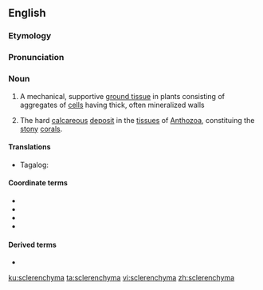 ==English==

===Etymology===
{{etyl|grc|en}} {{m|grc|σκληρός||hard}} {{suffix|en||-enchyma}}

===Pronunciation===
{{rfp|lang=en}}

===Noun===
{{en-noun|s|sclerenchymata}}

# {{label|en|botany}} A mechanical, supportive [[ground tissue]] in plants consisting of aggregates of [[cell]]s having thick, often mineralized walls
# {{label|en|zoology}} The hard [[calcareous]] [[deposit]] in the [[tissue]]s of [[Anthozoa]], constituing the [[stony]] [[coral]]s.<!--Webster 1913-->

====Translations====
{{trans-top|a mechanical, supportive ground tissue in plants consisting of aggregates of cells having thick, often mineralized walls}}
* Tagalog: {{t|tl|tagasihayan}}
{{trans-mid}}
{{trans-bottom}}

====Coordinate terms====
* {{l|en|chlorenchyma}}
* {{l|en|collenchyma}}
* {{l|en|merenchyma}}
* {{l|en|parenchyma}}

====Derived terms====
* {{l|en|sclerenchymatous}}

[[ku:sclerenchyma]]
[[ta:sclerenchyma]]
[[vi:sclerenchyma]]
[[zh:sclerenchyma]]